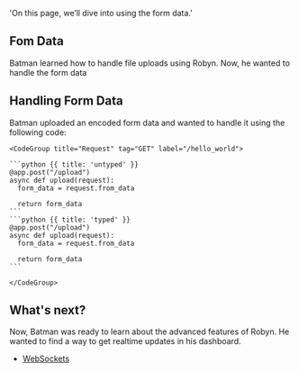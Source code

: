   'On this page, we’ll dive into using the form data.'

## Fom Data

Batman learned how to handle file uploads using Robyn. Now, he wanted to handle the form data


## Handling Form Data

<Row>
<Col>
Batman uploaded an encoded form data and wanted to handle it using the following code:
</Col>
  <Col sticky>

    <CodeGroup title="Request" tag="GET" label="/hello_world">

    ```python {{ title: 'untyped' }}
    @app.post("/upload")
    async def upload(request):
      form_data = request.from_data

      return form_data
    ```
    ```python {{ title: 'typed' }}
    @app.post("/upload")
    async def upload(request):
      form_data = request.from_data

      return form_data
    ```

    </CodeGroup>
  </Col>
</Row>


## What's next?

Now, Batman was ready to learn about the advanced features of Robyn. He wanted to find a way to get realtime updates in his dashboard.

- [WebSockets](/documentation/api_reference/websockets)
